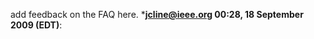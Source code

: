 add feedback on the FAQ here.  *'''[[User:Jonathan Cline|jcline@ieee.org]] 00:28, 18 September 2009 (EDT)''':
